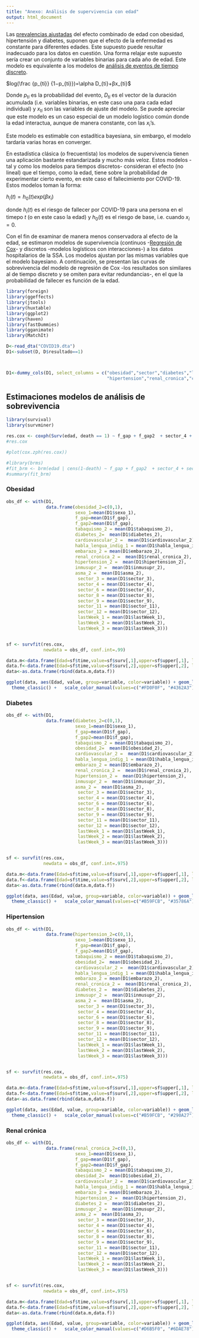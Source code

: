 ```yaml
---
title: "Anexo: Análisis de supervivencia con edad"
output: html_document
---
```


Las <a href="https://hectornajera83.github.io/COVID19Mexico/COVID19_ws2.html" target="_blank">prevalencias ajustadas</a> del efecto combinado de edad con obesidad, hipertensión y diabetes, suponen que el efecto de la enfermedad es constante para diferentes edades. Este supuesto puede resultar inadecuado para los datos en cuestión. Una forma relajar este supuesto sería crear un conjunto de variables binarias para cada año de edad. Este modelo es equivalente a los modelos de <a href="https://www.jstor.org/stable/270718?seq=1" target="_blank">análisis de eventos de tiempo discreto</a>.

$log(\frac {p_{ti}} {1−p_{ti}})=\alpha D_{ti}+βx_{ti}$

Donde $p_{ti}$ es la probabilidad del evento, $D_{ti}$ es el vector de la duración acumulada (i.e. variables binarias, en este caso una para cada edad individual) y $x_{ti}$ son las variables de ajuste del modelo. Se puede apreciar que este modelo es un caso especial de un modelo logístico común donde la edad interactua, aunque de manera constante, con las $x_i$'s. 

Este modelo es estimable con estadítica bayesiana, sin embargo, el modelo tardaría varias horas en converger. 

En estadística clásica (o frecuentista) los modelos de supervivencia tienen una aplicación bastante estandarizada y mucho más veloz. Estos modelos -tal y como los modelos para tiempos discretos- consideran el efecto (no lineal) que el tiempo, como la edad, tiene sobre la probabilidad de experimentar cierto evento, en este caso el fallecimiento por COVID-19. Estos modelos toman la forma:

$h_i(t)=h_0(t) exp(βx_i)$

donde $h_i(t)$ es el riesgo de fallecer por COVID-19 para una persona en el timepo $t$ (o en este caso la edad) y $h_0(t)$ es el riesgo de base, i.e. cuando $x_i=0$. 

Con el fin de examinar de manera menos conservadora al efecto de la edad, se estimaron modelos de supervivencia (continuos -<a href="https://en.wikipedia.org/wiki/Proportional_hazards_model" target="_blank">Regresión de Cox</a>- y discretos -modelos logísticos con interacciones-) a los datos hospitalarios de la SSA. Los modelos ajustan por las mismas variables que el modelo bayesiano. A continuación, se presentan las curvas de sobrevivencia del modelo de regresión de Cox -los resultados son similares al de tiempo discreto y se omiten para evitar redundancias-, en el que la probabilidad de fallecer es función de la edad.


```r
library(foreign)
library(ggeffects)
library(jtools)
library(huxtable)
library(ggplot2)
library(haven)
library(fastDummies)
library(gganimate)
library(MatchIt)

D<-read_dta("COVID19.dta")
D1<-subset(D, D$resultado==1)



D1<-dummy_cols(D1, select_columns = c("obesidad","sector","diabetes","lastWeek","embarazo","intubado","asma", "tabaquismo", "inmusupr",
                                      "hipertension","renal_cronica","cardiovascular","habla_lengua_indig", "sexo"))
```

## Estimaciones modelos de análisis de sobrevivencia {.tabset} 

```r
library(survival)
library(survminer)

res.cox <- coxph(Surv(edad, death == 1) ~ f_gap + f_gap2  + sector_4 + sector_6 + sector_8 + sector_9 + sector_12 + sector_11  + habla_lengua_indig_1 + obesidad_2 + cardiovascular_2 + renal_cronica_2 + tabaquismo_2 + hipertension_2 + inmusupr_2 + asma_2 + diabetes_2  + embarazo_2 + sexo_1 + lastWeek_1 + lastWeek_2 + lastWeek_3, data =  D1)
#res.cox

#plot(cox.zph(res.cox))

#library(brms)
#fit_brm <- brm(edad | cens(1-death) ~ f_gap + f_gap2  + sector_4 + sector_6 + sector_8 + sector_9 + sector_12 + sector_11 + habla_lengua_indig_1 + obesidad_2 + cardiovascular_2 + renal_cronica_2 + tabaquismo_2 + hipertension_2 + inmusupr_2 + asma_2 + diabetes_2 + embarazo_2 + sexo_1 + lastWeek_1 + lastWeek_2 + lastWeek_3, data = D.m, family = brmsfamily("cox"))
#summary(fit_brm)
``` 

### Obesidad

```r
obs_df <- with(D1,
               data.frame(obesidad_2=c(0,1),
                          sexo_1=mean(D1$sexo_1),
                          f_gap=mean(D1$f_gap),
                          f_gap2=mean(D1$f_gap),
                          tabaquismo_2 = mean(D1$tabaquismo_2),
                          diabetes_2=  mean(D1$diabetes_2),
                          cardiovascular_2 =  mean(D1$cardiovascular_2),
                          habla_lengua_indig_1 = mean(D1$habla_lengua_indig_1),
                          embarazo_2 = mean(D1$embarazo_2),
                          renal_cronica_2 =  mean(D1$renal_cronica_2),
                          hipertension_2 =  mean(D1$hipertension_2),
                          inmusupr_2 =  mean(D1$inmusupr_2),
                          asma_2 =  mean(D1$asma_2),
                           sector_3 = mean(D1$sector_3),
                           sector_4 = mean(D1$sector_4),
                           sector_6 = mean(D1$sector_6),
                           sector_8 = mean(D1$sector_8),
                           sector_9 = mean(D1$sector_9),
                           sector_11 = mean(D1$sector_11),
                           sector_12 = mean(D1$sector_12),
                           lastWeek_1 = mean(D1$lastWeek_1),
                           lastWeek_2 = mean(D1$lastWeek_2),
                           lastWeek_3 = mean(D1$lastWeek_3)))


sf <- survfit(res.cox, 
              newdata = obs_df, conf.int=.99)

data.m<-data.frame(Edad=sf$time,value=sf$surv[,1],upper=sf$upper[,1], lower=sf$lower[,1], variable="Con Obesidad")
data.f<-data.frame(Edad=sf$time,value=sf$surv[,2],upper=sf$upper[,2], lower=sf$lower[,2], variable="Sin Obesidad")
data<-as.data.frame(rbind(data.m,data.f))

ggplot(data, aes(Edad, value, group=variable, color=variable)) + geom_line() + geom_ribbon(aes(ymin=lower, ymax=upper, fill=variable), alpha=.4) + 
  theme_classic() +   scale_color_manual(values=c("#FD0F0F", "#4362A3")) + scale_fill_manual(values=c("#FD0F0F", "#4362A3")) + labs(y="Probabilidad S(edad)")

```

### Diabetes

```r
obs_df <- with(D1,
               data.frame(diabetes_2=c(0,1),
                          sexo_1=mean(D1$sexo_1),
                          f_gap=mean(D1$f_gap),
                          f_gap2=mean(D1$f_gap),
                          tabaquismo_2 = mean(D1$tabaquismo_2),
                          obesidad_2=  mean(D1$obesidad_2),
                          cardiovascular_2 =  mean(D1$cardiovascular_2),
                          habla_lengua_indig_1 = mean(D1$habla_lengua_indig_1),
                          embarazo_2 = mean(D1$embarazo_2),
                          renal_cronica_2 =  mean(D1$renal_cronica_2),
                          hipertension_2 =  mean(D1$hipertension_2),
                          inmusupr_2 =  mean(D1$inmusupr_2),
                          asma_2 =  mean(D1$asma_2),
                           sector_3 = mean(D1$sector_3),
                           sector_4 = mean(D1$sector_4),
                           sector_6 = mean(D1$sector_6),
                           sector_8 = mean(D1$sector_8),
                           sector_9 = mean(D1$sector_9),
                           sector_11 = mean(D1$sector_11),
                           sector_12 = mean(D1$sector_12),
                           lastWeek_1 = mean(D1$lastWeek_1),
                           lastWeek_2 = mean(D1$lastWeek_2),
                           lastWeek_3 = mean(D1$lastWeek_3)))


sf <- survfit(res.cox, 
              newdata = obs_df, conf.int=.975)

data.m<-data.frame(Edad=sf$time,value=sf$surv[,1],upper=sf$upper[,1], lower=sf$lower[,1], variable="Con Diabetes")
data.f<-data.frame(Edad=sf$time,value=sf$surv[,2],upper=sf$upper[,2], lower=sf$lower[,2], variable="Sin Diabetes")
data<-as.data.frame(rbind(data.m,data.f))

ggplot(data, aes(Edad, value, group=variable, color=variable)) + geom_line() + geom_ribbon(aes(ymin=lower, ymax=upper, fill=variable), alpha=.4) + 
  theme_classic() +   scale_color_manual(values=c("#B59FCB", "#35786A")) + scale_fill_manual(values=c("#B59FCB", "#35786A")) + labs(y="Probabilidad S(edad)")

```

### Hipertension

```r
obs_df <- with(D1,
               data.frame(hipertension_2=c(0,1),
                          sexo_1=mean(D1$sexo_1),
                          f_gap=mean(D1$f_gap),
                          f_gap2=mean(D1$f_gap),
                          tabaquismo_2 = mean(D1$tabaquismo_2),
                          obesidad_2=  mean(D1$obesidad_2),
                          cardiovascular_2 =  mean(D1$cardiovascular_2),
                          habla_lengua_indig_1 = mean(D1$habla_lengua_indig_1),
                          embarazo_2 = mean(D1$embarazo_2),
                          renal_cronica_2 =  mean(D1$renal_cronica_2),
                          diabetes_2 =  mean(D1$diabetes_2),
                          inmusupr_2 =  mean(D1$inmusupr_2),
                          asma_2 =  mean(D1$asma_2),
                           sector_3 = mean(D1$sector_3),
                           sector_4 = mean(D1$sector_4),
                           sector_6 = mean(D1$sector_6),
                           sector_8 = mean(D1$sector_8),
                           sector_9 = mean(D1$sector_9),
                           sector_11 = mean(D1$sector_11),
                           sector_12 = mean(D1$sector_12),
                           lastWeek_1 = mean(D1$lastWeek_1),
                           lastWeek_2 = mean(D1$lastWeek_2),
                           lastWeek_3 = mean(D1$lastWeek_3)))


sf <- survfit(res.cox, 
              newdata = obs_df, conf.int=.975)

data.m<-data.frame(Edad=sf$time,value=sf$surv[,1],upper=sf$upper[,1], lower=sf$lower[,1], variable="Con Hipertensión")
data.f<-data.frame(Edad=sf$time,value=sf$surv[,2],upper=sf$upper[,2], lower=sf$lower[,2], variable="Sin Hipertensión")
data<-as.data.frame(rbind(data.m,data.f))

ggplot(data, aes(Edad, value, group=variable, color=variable)) + geom_line() + geom_ribbon(aes(ymin=lower, ymax=upper, fill=variable), alpha=.4) + 
  theme_classic() +   scale_color_manual(values=c("#B59FCB", "#290A27")) + scale_fill_manual(values=c("#B59FCB", "#290A27")) + labs(y="Probabilidad S(edad)")

```

### Renal crónica

```r
obs_df <- with(D1,
               data.frame(renal_cronica_2=c(0,1),
                          sexo_1=mean(D1$sexo_1),
                          f_gap=mean(D1$f_gap),
                          f_gap2=mean(D1$f_gap),
                          tabaquismo_2 = mean(D1$tabaquismo_2),
                          obesidad_2=  mean(D1$obesidad_2),
                          cardiovascular_2 =  mean(D1$cardiovascular_2),
                          habla_lengua_indig_1 = mean(D1$habla_lengua_indig_1),
                          embarazo_2 = mean(D1$embarazo_2),
                          hipertension_2 =  mean(D1$hipertension_2),
                          diabetes_2 =  mean(D1$diabetes_2),
                          inmusupr_2 =  mean(D1$inmusupr_2),
                          asma_2 =  mean(D1$asma_2),
                           sector_3 = mean(D1$sector_3),
                           sector_4 = mean(D1$sector_4),
                           sector_6 = mean(D1$sector_6),
                           sector_8 = mean(D1$sector_8),
                           sector_9 = mean(D1$sector_9),
                           sector_11 = mean(D1$sector_11),
                           sector_12 = mean(D1$sector_12),
                           lastWeek_1 = mean(D1$lastWeek_1),
                           lastWeek_2 = mean(D1$lastWeek_2),
                           lastWeek_3 = mean(D1$lastWeek_3)))


sf <- survfit(res.cox, 
              newdata = obs_df, conf.int=.975)

data.m<-data.frame(Edad=sf$time,value=sf$surv[,1],upper=sf$upper[,1], lower=sf$lower[,1], variable="Con enf renal crónica")
data.f<-data.frame(Edad=sf$time,value=sf$surv[,2],upper=sf$upper[,2], lower=sf$lower[,2], variable="Sin enf renal crónica")
data<-as.data.frame(rbind(data.m,data.f))

ggplot(data, aes(Edad, value, group=variable, color=variable)) + geom_line() + geom_ribbon(aes(ymin=lower, ymax=upper, fill=variable), alpha=.4) + 
  theme_classic() +   scale_color_manual(values=c("#D6B5F0", "#6DAE78")) + scale_fill_manual(values=c("#D6B5F0", "#6DAE78")) + labs(y="Probabilidad S(edad)")

```